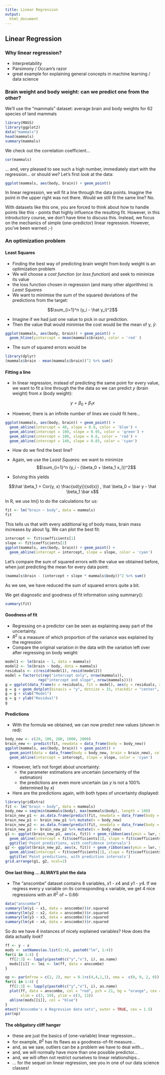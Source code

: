 ```yaml
---  
title: Linear Regression
output: 
  html_document
---
```

  
## Linear Regression
  
### Why linear regression?

* Interpretability
* Parsimony / Occam's razor
* great example for explaining general concepts in machine learning / data science



### Brain weight and body weight: can we predict one from the other?

We'll use the "mammals" dataset: average brain and body weights for 62 species of land mammals

```r
library(MASS)
library(ggplot2)
data("mammals")
head(mammals)
summary(mammals)
```


We check out the correlation coefficient...

```r
cor(mammals)
```

... and, very pleased to see such a high number, immediately start with the regression... or should we?
Let's first _look_ at the data:

```r
ggplot(mammals, aes(body, brain)) + geom_point()
```

In linear regression, we will fit a line through the data points. Imagine the point in the upper right was not there.
Would we still fit the same line? No.

With datasets like this one, you are forced to think about how to handle points like this - points that highly influence the resulting fit. However, in this introductory course, we don't have time to discuss this.
Instead, we focus on the mechanics of simple (one-predictor) linear regression. However, you've been warned ;-)

### An optimization problem

#### Least Squares

* Finding the best way of predicting brain weight from body weight is an optimization problem
* We will choose a _cost function_ (or _loss function_) and seek to minimize its value
* the loss function chosen in regression (and many other algorithms) is _Least Squares_
* We want to minimise the sum of the squared deviations of the predictions from the target:

$$\sum_{i=1}^n (y_i - \hat y_i)^2$$

* Imagine if we had just one value to pick in our prediction.
* Then the value that would minimise the cost would be the mean of y, $\bar y$:

```r
ggplot(mammals, aes(body, brain)) + geom_point() + 
  geom_hline(yintercept = mean(mammals$brain), color = 'red' )
```

* The sum of squared errors would be

```r
library(dplyr)
(mammals$brain - mean(mammals$brain))^2 %>% sum()
```



#### Fitting a line

* In linear regression, instead of predicting the same point for every value, we want to fit a line through the the data so we can predict $y$ (brain weight) from $x$ (body weight):

$$y = \beta_0 + \beta_1 x$$


* However, there is an infinite number of lines we could fit here...

```r
ggplot(mammals, aes(body, brain)) + geom_point() + 
  geom_abline(intercept = 40, slope = 0.9, color = 'blue') + 
  geom_abline(intercept = 100, slope = 0.95, color = 'green') +
  geom_abline(intercept = 100, slope = 0.8, color = 'red') +
  geom_abline(intercept = 140, slope = 0.85, color = 'cyan') 
```


* How do we find the best line?
* Again, we use the _Least Squares_: we want to minimize
$$\sum_{i=1}^n (y_i - (\beta_0 + \beta_1 x_i))^2$$

* Solving this yields

$$\hat \beta_1 = Cor(y, x) \frac{sd(y)}{sd(x)} , \hat \beta_0 = \bar y - \hat \beta_1 \bar x$$

In R, we use lm() to do the calculations for us:

```r
fit <- lm("brain ~ body", data = mammals)
fit
```

This tells us that with every additional kg of body mass, brain mass increases by about 1g.
We can plot the best fit:

```r
intercept <- fit$coefficients[1]
slope <- fit$coefficients[2]
ggplot(mammals, aes(body, brain)) + geom_point() + 
  geom_abline(intercept = intercept, slope = slope, color = 'cyan') 
```

Let's compare the sum of squared errors with the value we obtained before, when just predicting the mean for every data point:

```r

(mammals$brain - (intercept + slope * mammals$body))^2 %>% sum()
```

As we see, we have reduced the sum of squared errors quite a bit.

We get diagnostic  and goodness of fit information using summary():

```r
summary(fit)
```

#### Goodness of fit

* Regressing on a predictor can be seen as explaining away part of the uncertainty.
* $R^2$ is a measure of which proportion of the variance was explained by the regression
* Compare the original variation in the data with the variation left over after regressing on body weight: 

```r
model1 <- lm(brain ~ 1, data = mammals)
model2 <- lm(brain ~ body, data = mammals)
residuals <- c(resid(model1), resid(model2))
model = factor(c(rep("intercept only", nrow(mammals)),
               rep("intercept and slope", nrow(mammals))))
g = ggplot(data_frame(e = residuals, fit = model), aes(y = residuals, x = model, color = fit, fill = fit))
g = g + geom_dotplot(binaxis = "y", dotsize = 15, stackdir = "center", binwidth = 7)
g = g + xlab("Model")
g = g + ylab("Residual")
g
```



#### Predictions

* With the formula we obtained, we can now predict new values (shown in red):

```r
body_new <- c(20, 100, 200, 1000, 2000)
brain_new <- predict(fit, newdata = data_frame(body = body_new))
ggplot(mammals, aes(body, brain)) + geom_point() + 
  geom_point(data = data_frame(body = body_new, brain = brain_new), color = 'red', size = 3) + 
  geom_abline(intercept = intercept, slope = slope, color = 'cyan') 
```


* However, let's not forget about uncertainty:
    + the parameter estimations are uncertain (uncertainty of the estimation)
    + the predictions are even more uncertain (as $y$ is not a 100% determined by $x$)

* Here are the predictions again, with both types of uncertainty displayed:

```r
library(gridExtra)
fit <- lm("brain ~ body", data = mammals)
body_new = seq(min(mammals$body), max(mammals$body), length = 100)
brain_new_p1 <- as.data.frame(predict(fit, newdata = data_frame(body = body_new), interval = ("confidence")))
brain_new_p1 <- brain_new_p1 %>% mutate(x = body_new)
brain_new_p2 <- as.data.frame(predict(fit, newdata = data_frame(body = body_new), interval = ("prediction")))
brain_new_p2 <- brain_new_p2 %>% mutate(x = body_new)
g1 <- ggplot(brain_new_p1, aes(x, fit)) + geom_ribbon(aes(ymin = lwr, ymax = upr), fill = 'cyan', alpha = 0.2) +
  geom_abline(intercept = fit$coefficients[1], slope = fit$coefficients[2], color = 'cyan', size = 1) + 
  ggtitle('Point predictions, with confidence intervals')
g2 <- ggplot(brain_new_p2, aes(x, fit)) + geom_ribbon(aes(ymin = lwr, ymax = upr), fill = 'cyan', alpha = 0.2) +
  geom_abline(intercept = fit$coefficients[1], slope = fit$coefficients[2], color = 'cyan', size = 1) +
  ggtitle('Point predictions, with prediction intervals')
grid.arrange(g1, g2, ncol=2)
```


#### One last thing ... ALWAYS plot the data

* The "anscombe" dataset contains 8 variables, $x1$ - $x4$ and $y1$ - $y4$. If we regress every y variable on its corresponding x variable, we get 4 nice regressions with an $R^2$ of ~ 0.66:

```r
data("anscombe")
summary(lm(y1 ~ x1, data = anscombe))$r.squared
summary(lm(y2 ~ x2, data = anscombe))$r.squared
summary(lm(y3 ~ x3, data = anscombe))$r.squared
summary(lm(y4 ~ x4, data = anscombe))$r.squared
```


So do we have 4 instances of nicely explained variables? How does the data actually _look_?

```r
ff <- y ~ x
mods <- setNames(as.list(1:4), paste0("lm", 1:4))
for(i in 1:4) {
  ff[2:3] <- lapply(paste0(c("y","x"), i), as.name)
  mods[[i]] <- lmi <- lm(ff, data = anscombe)
}

op <- par(mfrow = c(2, 2), mar = 0.1+c(4,4,1,1), oma =  c(0, 0, 2, 0))
for(i in 1:4) {
  ff[2:3] <- lapply(paste0(c("y","x"), i), as.name)
  plot(ff, data = anscombe, col = "red", pch = 21, bg = "orange", cex = 1.2,
       xlim = c(3, 19), ylim = c(3, 13))
  abline(mods[[i]], col = "blue")
}
mtext("Anscombe's 4 Regression data sets", outer = TRUE, cex = 1.5)
par(op)
```


#### The obligatory cliff hanger

* these are just the basics of (one-variable) linear regression...
* for example, $R^2$ has its flaws as a goodness-of-fit measure...
* and, as we saw, outliers can be a problem we have to deal with...
* and, we will normally have more than one possible predictor...
* and, we will often not restrict ourselves to linear relationships...
* ... for the sequel on linear regression, see you in one of our data science classes!

